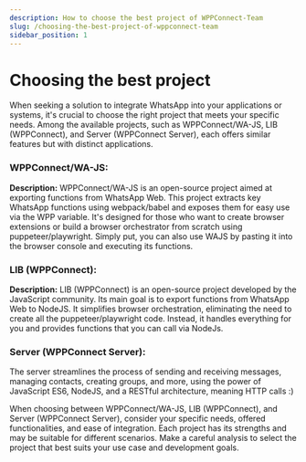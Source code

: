 ```yaml
---
description: How to choose the best project of WPPConnect-Team
slug: /choosing-the-best-project-of-wppconnect-team
sidebar_position: 1
---
```


# Choosing the best project

When seeking a solution to integrate WhatsApp into your applications or systems, it's crucial to choose the right project that meets your specific needs. Among the available projects, such as WPPConnect/WA-JS, LIB (WPPConnect), and Server (WPPConnect Server), each offers similar features but with distinct applications.

### WPPConnect/WA-JS:

**Description:** WPPConnect/WA-JS is an open-source project aimed at exporting functions from WhatsApp Web. This project extracts key WhatsApp functions using webpack/babel and exposes them for easy use via the WPP variable. It's designed for those who want to create browser extensions or build a browser orchestrator from scratch using puppeteer/playwright. Simply put, you can also use WAJS by pasting it into the browser console and executing its functions.

### LIB (WPPConnect):

**Description:** LIB (WPPConnect) is an open-source project developed by the JavaScript community. Its main goal is to export functions from WhatsApp Web to NodeJS. It simplifies browser orchestration, eliminating the need to create all the puppeteer/playwright code. Instead, it handles everything for you and provides functions that you can call via NodeJs.

### Server (WPPConnect Server):

The server streamlines the process of sending and receiving messages, managing contacts, creating groups, and more, using the power of JavaScript ES6, NodeJS, and a RESTful architecture, meaning HTTP calls :)

When choosing between WPPConnect/WA-JS, LIB (WPPConnect), and Server (WPPConnect Server), consider your specific needs, offered functionalities, and ease of integration. Each project has its strengths and may be suitable for different scenarios. Make a careful analysis to select the project that best suits your use case and development goals.

